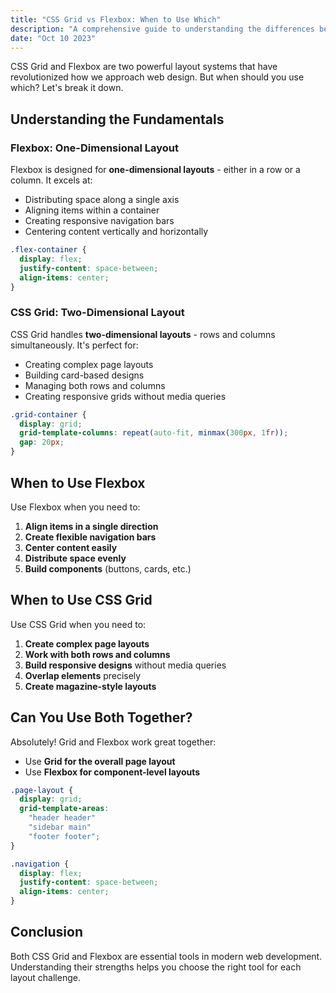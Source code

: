 ```yaml
---
title: "CSS Grid vs Flexbox: When to Use Which"
description: "A comprehensive guide to understanding the differences between CSS Grid and Flexbox, with practical examples and use cases."
date: "Oct 10 2023"
---
```


CSS Grid and Flexbox are two powerful layout systems that have revolutionized how we approach web design. But when should you use which? Let's break it down.

## Understanding the Fundamentals

### Flexbox: One-Dimensional Layout
Flexbox is designed for **one-dimensional layouts** - either in a row or a column. It excels at:

- Distributing space along a single axis
- Aligning items within a container
- Creating responsive navigation bars
- Centering content vertically and horizontally

```css
.flex-container {
  display: flex;
  justify-content: space-between;
  align-items: center;
}
```

### CSS Grid: Two-Dimensional Layout
CSS Grid handles **two-dimensional layouts** - rows and columns simultaneously. It's perfect for:

- Creating complex page layouts
- Building card-based designs
- Managing both rows and columns
- Creating responsive grids without media queries

```css
.grid-container {
  display: grid;
  grid-template-columns: repeat(auto-fit, minmax(300px, 1fr));
  gap: 20px;
}
```

## When to Use Flexbox

Use Flexbox when you need to:

1. **Align items in a single direction**
2. **Create flexible navigation bars**
3. **Center content easily**
4. **Distribute space evenly**
5. **Build components** (buttons, cards, etc.)

## When to Use CSS Grid

Use CSS Grid when you need to:

1. **Create complex page layouts**
2. **Work with both rows and columns**
3. **Build responsive designs** without media queries
4. **Overlap elements** precisely
5. **Create magazine-style layouts**

## Can You Use Both Together?

Absolutely! Grid and Flexbox work great together:

- Use **Grid for the overall page layout**
- Use **Flexbox for component-level layouts**

```css
.page-layout {
  display: grid;
  grid-template-areas: 
    "header header"
    "sidebar main"
    "footer footer";
}

.navigation {
  display: flex;
  justify-content: space-between;
  align-items: center;
}
```

## Conclusion

Both CSS Grid and Flexbox are essential tools in modern web development. Understanding their strengths helps you choose the right tool for each layout challenge.
